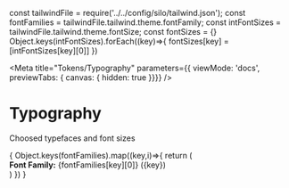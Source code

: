 const tailwindFile = require('../../config/silo/tailwind.json');
const fontFamilies = tailwindFile.tailwind.theme.fontFamily;
const intFontSizes = tailwindFile.tailwind.theme.fontSize;
const fontSizes = {}
Object.keys(intFontSizes).forEach((key)=>{
  fontSizes[key] = [intFontSizes[key][0]]
})

<Meta title="Tokens/Typography"
parameters={{ viewMode: 'docs', previewTabs: { canvas: { hidden: true }}}}
/>

# Typography
<Subtitle>Choosed typefaces and font sizes</Subtitle>

<div>
{
  Object.keys(fontFamilies).map((key,i)=>{
    return (
      <div key={key}>
        <Subtitle><b>Font Family:</b> {fontFamilies[key][0]} ({key})</Subtitle>
        <Typeset fontFamily={fontFamilies[key][0]} classNamePrefix="text-" fontSizes={fontSizes} />
      </div>
    )
  })
}
</div>
